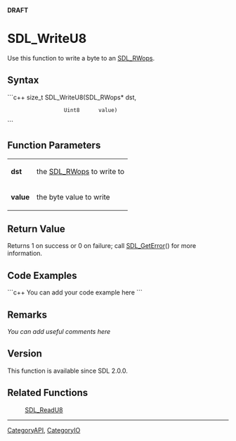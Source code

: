 '''DRAFT'''

<!-- #*^*^*^*^*See http://wiki.libsdl.org/moin.cgi/SGFunctions for details on editing this page*^*^*^*^* -->


= SDL_WriteU8 =
Use this function to write a byte to an [[SDL_RWops]].




== Syntax ==
```c++
size_t SDL_WriteU8(SDL_RWops* dst,
                   Uint8      value)
```


== Function Parameters ==
{|
|'''dst'''
|the [[SDL_RWops]] to write to
|-
|'''value'''
|the byte value to write
|}


== Return Value ==
Returns 1 on success or 0 on failure; call [[SDL_GetError]]() for more information.


== Code Examples ==
```c++
You can add your code example here
```

<!-- #Leave this section as-is unless you have a code example to put in.  In that case, replace You can add your code example here with your code example following the Style Guide instructions.  Leave the rest of the markup alone and delete this comment. -->


== Remarks ==
''You can add useful comments here''

<!-- #Leave this section as-is unless you have a remark to put in.  In that case, replace ''You can add useful comments here'' with your remark(s) following the Style Guide instructions.  Leave the rest of the markup alone and delete this comment. -->

== Version ==
This function is available since SDL 2.0.0.


== Related Functions ==
:[[SDL_ReadU8]]
<!-- #Remove this section if empty -->

----
[[CategoryAPI]], [[CategoryIO]]
<!-- #See the Style Guide for instructions on editing the footer. -->
